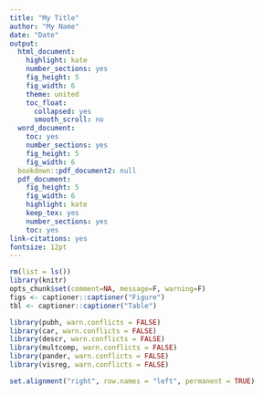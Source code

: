 ```yaml
---
title: "My Title"
author: "My Name"
date: "Date"
output:
  html_document:
    highlight: kate
    number_sections: yes
    fig_height: 5
    fig_width: 6
    theme: united
    toc_float:
      collapsed: yes
      smooth_scroll: no
  word_document:
    toc: yes
    number_sections: yes
    fig_height: 5
    fig_width: 6
  bookdown::pdf_document2: null
  pdf_document:
    fig_height: 5
    fig_width: 6
    highlight: kate
    keep_tex: yes
    number_sections: yes
    toc: yes
link-citations: yes
fontsize: 12pt
---
```


```r
rm(list = ls())
library(knitr)
opts_chunk$set(comment=NA, message=F, warning=F)
figs <- captioner::captioner("Figure")
tbl <- captioner::captioner("Table")
```

```r
library(pubh, warn.conflicts = FALSE)
library(car, warn.conflicts = FALSE)
library(descr, warn.conflicts = FALSE)
library(multcomp, warn.conflicts = FALSE)
library(pander, warn.conflicts = FALSE)
library(visreg, warn.conflicts = FALSE)

set.alignment("right", row.names = "left", permanent = TRUE)
```

